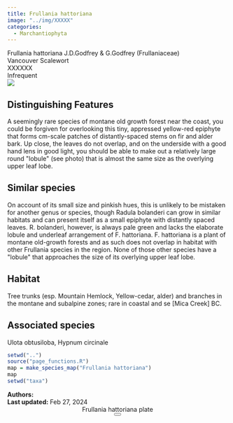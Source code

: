 ```yaml
---
title: Frullania hattoriana
image: "../img/XXXXX"
categories:
  - Marchantiophyta
---
```


<div class="info-panel">
 <div class="info-top">
  <div class="taxon-scientific"><span class="taxon-name">Frullania hattoriana</span> <span class="taxon-authority">J.D.Godfrey &amp; G.Godfrey</span> <span class="taxon-family">(Frullaniaceae)</span></div>
  <div class="taxon-common">Vancouver Scalewort</div>
 </div>
 <div class="info-bottom">
  <div class="taxon-qnd">XXXXXX</div>
  <div class="taxon-abundance">Infrequent</div>
 </div>
</div>
<div class="imerss-content-frame">
 <div class="imerss-image-header">
  <div class="imerss-image-holder imerss-column-left" data-toggle="tooltip" style="background-image: url(../img/XXXXX)" title="XXXXX">
  </div>

  <div class="imerss-image-holder imerss-column-right" data-toggle="tooltip" style="background-image: url(../img/XXXXX)" title="XXXXX">
  </div>
 
 </div>
 <div class="imerss-content-lower">
  <div class="imerss-column-left">
  <div class="tab-microscope" data-micromodal-trigger="modal-plate">
  <img src="../img/bryo guide microscope.png"/>
  </div>

<h2>Distinguishing Features</h2>

A seemingly rare species of montane old growth forest near the coast, you could be forgiven for overlooking this tiny, appressed yellow-red epiphyte that forms cm-scale patches of distantly-spaced stems on fir and alder bark. Up close, the leaves do not overlap, and on the underside with a good hand lens in good light, you should be able to make out a relatively large round &quot;lobule&quot; (see photo) that is almost the same size as the overlying upper leaf lobe. 

<h2>Similar species</h2>

On account of its small size and pinkish hues, this is unlikely to be mistaken for another genus or species, though Radula bolanderi can grow in similar habitats and can present itself as a small epiphyte with distantly spaced leaves. R. bolanderi, however, is always pale green and lacks the elaborate lobule and underleaf arrangement of F. hattoriana. F. hattoriana is a plant of montane old-growth forests and as such does not overlap in habitat with other Frullania species in the region. None of those other species have a &quot;lobule&quot; that approaches the size of its overlying upper leaf lobe.  

<h2>Habitat</h2>

Tree trunks (esp. Mountain Hemlock, Yellow-cedar, alder) and branches in the montane and subalpine zones; rare in coastal and se [Mica Creek] BC.

<h2>Associated species</h2>

Ulota obtusiloba, Hypnum circinale
</div>

<div class="imerss-column-right">

<div class="imerss-image-holder imerss-column-right" data-toggle="tooltip" style="background-image: url(../img/XXXXX)" title="XXXXX">
</div>

<div class="imerss-map-holder">
```r
setwd("..")
source("page_functions.R")
map = make_species_map("Frullania hattoriana")
map
setwd("taxa")
```
</div>

</div>

</div>
</div>

<div class="taxon-footer">
 <div class="taxon-authors"><b>Authors:</b> <span></span></div>
 <div class="taxon-update"><b>Last updated:</b> <span>Feb 27, 2024</span></div>
</div>

<div class="modal micromodal-slide" id="modal-plate" aria-hidden="true">
 <div class="modal__overlay" tabindex="-1" data-micromodal-close>
  <div class="modal__container" role="dialog" aria-modal="true" aria-labelledby="modal-plate-title" >
   <header class="modal__header">
   <div class="modal__title" id="modal-plate-title">
  Frullania hattoriana plate
   </div>
   <button class="modal__close" aria-label="Close" data-micromodal-close></button>
   </header>
  <div class="modal__content" id="modal-plate-content">
   <div class="imerss-image-holder" data-toggle="tooltip" style="background-image: url(../img/XXXXX)" title="XXXXX">
  </div>
  </div>
  </div>
 </div>
</div>

<script src="../js/micromodal.min.js"></script>
<link href="../css/style-taxon.css" rel="stylesheet">
<link href="../css/micromodal.css" rel="stylesheet">

<script>
MicroModal.init();
</script>

